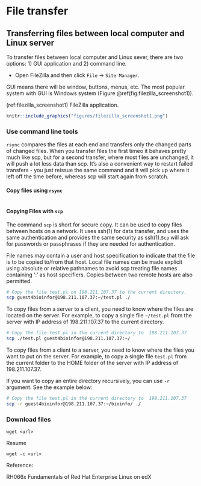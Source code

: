# File transfer

## Transferring files between local computer and Linux server

To transfer files between local computer and Linux sever, there are two options: 1) GUI application and 2) command line.


* Open FileZilla and then click `File` -> `Site Manager`.

GUI means there will be window, buttons, menus, etc. The most popular system with GUI is Windows system (Figure \@ref(fig:filezilla_screenshot1)).

(ref:filezilla_screenshot1) FileZilla application. 

```r
knitr::include_graphics("figures/filezilla_screenshot1.png")
```


### Use command line tools

`rsync` compares the files at each end and transfers only the changed parts of changed files. When you transfer files the first timeo it behaves pretty much like scp, but for a second transfer, where most files are unchanged, it will push a lot less data than scp. It's also a convenient way to restart failed transfers - you just reissue the same command and it will pick up where it left off the time before, whereas scp will start again from scratch.

#### Copy files using `rsync` 

```

```

#### Copying Files with `scp` 

The command `scp` is short for secure copy. It can be used to copy files between hosts on a network. It uses ssh(1) for data transfer, and uses the same authentication and provides the same security as ssh(1).`Scp` will ask for passwords or passphrases if they are needed for authentication.

File names may contain a user and host specification to indicate that the file is to be copied to/from that host. Local file names can be made explicit using absolute or relative pathnames to avoid scp treating file names containing ‘:’ as host specifiers. Copies between two remote hosts are also permitted.

```sh
# Copy the file test.pl on 198.211.107.37 to the current directory.
scp guest4bioinfor@198.211.107.37:~/test.pl ./
```

To copy files from a server to a client, you need to know where the files are located on the server. For example, to copy a single file `~/test.pl` from the server with IP address of 198.211.107.37 to the current directory. 

```sh
# Copy the file test.pl in the current directory to  198.211.107.37
scp ./test.pl guest4bioinfor@198.211.107.37:~/
```

To copy files from a client to a server, you need to know where the files you want to put on the server. For example, to copy a single file `test.pl` from the current folder to the HOME folder of the server with IP address of 198.211.107.37. 

If you want to copy an entire directory recursively, you can use `-r` argument. See the example below: 

```sh
# Copy the file test.pl in the current directory to  198.211.107.37
scp -r guest4bioinfor@198.211.107.37:~/bioinfo/ ./
```

### Download files 

```
wget <url>
```

Resume 

```
wget -c <url>  
```

Reference:

RH066x Fundamentals of Red Hat Enterprise Linux on edX
